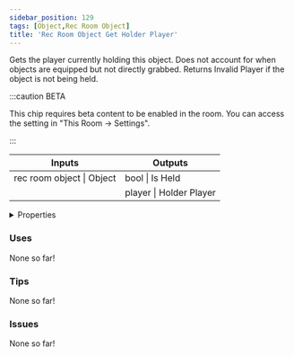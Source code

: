 ```yaml
---
sidebar_position: 129
tags: [Object,Rec Room Object]
title: 'Rec Room Object Get Holder Player'
---
```


Gets the player currently holding this object. Does not account for when objects are equipped but not directly grabbed. Returns Invalid Player if the object is not being held.

:::caution BETA

This chip requires beta content to be enabled in the room. You can access the setting in "This Room -> Settings".

:::

<IChip uuid="cd10a7ff-0c35-4b46-abfb-8e2f18397ad5"/>

<table><thead><tr><th>Inputs</th><th>Outputs</th></tr></thead><tbody><tr><td>rec room object | Object</td><td>bool | Is Held</td></tr><tr><td /><td>player | Holder Player</td></tr></tbody></table>

<details>
  <summary>Properties</summary>
  <div>
    <div>
    <table>
      <tbody>
        <tr>
          <td>Is beta required?</td>
          <td>Yes</td>
        </tr>
        <tr>
          <td>Is chip a trolling risk?</td>
          <td>No</td>
        </tr>
        <tr>
          <td>Is chip a role assignment risk?</td>
          <td>No</td>
        </tr>
        <tr>
          <td>Chip UUID</td>
          <td>cd10a7ff-0c35-4b46-abfb-8e2f18397ad5</td>
        </tr>
        <tr>
          <td>Room availability</td>
          <td>Available everywhere</td>
        </tr>
      </tbody>
    </table>
    </div>
  </div>
</details>

### Uses

None so far!

### Tips

None so far!

### Issues

None so far!